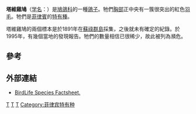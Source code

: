 {{Speciesbox
| taxon = Gallicolumba menagei
| image = Gallicolumba_menagei.svg
| status = CR
| status_system = iucn3.1
| status_ref = <ref name=IUCN>{{IUCN2006|assessors=BirdLife International|year=2006|id=8844|title=Gallicolumba menagei|downloaded=13 January 2007}}</ref>
| trend = down
| binomial_authority = ([[Frank_Swift_Bourns|Bourns]] & [[Dean_Conant_Worcester|Worcester]], 1894)
}}

'''塔維雞鳩'''（[[学名|学名]]：''{{lang|la|Gallicolumba menagei}}''）是[[鳩鴿科|鳩鴿科]]的一種[[鴿子|鴿子]]。牠們[[胸部|胸部]]正中央有一簇很突出的紅色[[羽毛|羽毛]]。牠們是[[菲律賓|菲律賓]]的[[特有種|特有種]]。

塔維雞鳩的兩個標本是於1891年在[[蘇祿群島|蘇祿群島]]採集，之後就未有確定的紀錄。於1995年，有幾個當地的發現報告。牠們的數量相信已很稀少，故此被列為瀕危。

==參考==
{{reflist}}

==外部連結==
*[http://www.birdlife.org/datazone/species/index.html?action=SpcHTMDetails.asp&sid=2609&m=0 BirdLife Species Factsheet.] {{Wayback|url=http://www.birdlife.org/datazone/species/index.html?action=SpcHTMDetails.asp&sid=2609&m=0 |date=20090103062610 }}
{{Taxonbar|from=Q478111}}

[[Category:鸠鸽科|T]]
[[Category:菲律宾鸟类|T]]
[[Category:1894年描述的鸟类|T]]
[[Category:菲律宾特有种|Category:菲律宾特有种]]